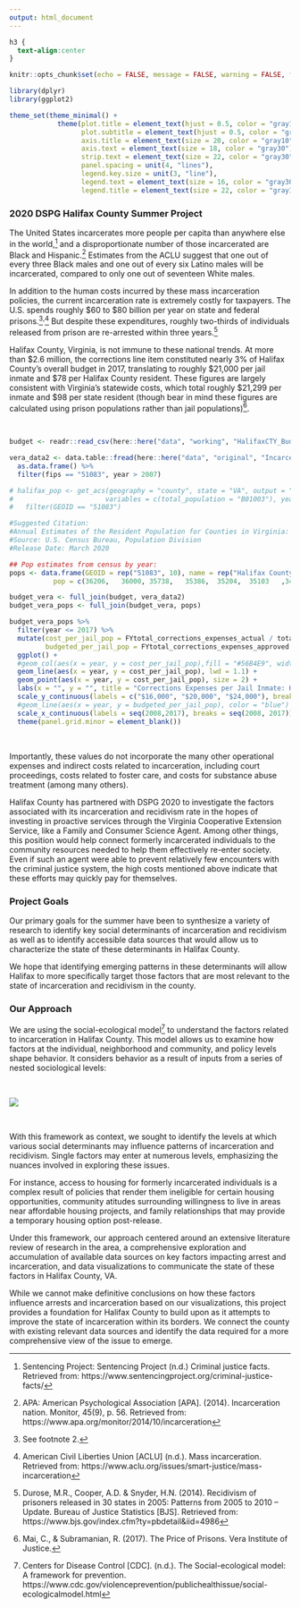 ```yaml
---
output: html_document
---
```


```css
h3 {
  text-align:center
}
```

```r
knitr::opts_chunk$set(echo = FALSE, message = FALSE, warning = FALSE, fig.width = 15, fig.height = 10)
```

```r
library(dplyr)
library(ggplot2)

theme_set(theme_minimal() +
            theme(plot.title = element_text(hjust = 0.5, color = "gray10", size = 24),
                  plot.subtitle = element_text(hjust = 0.5, color = "gray30", face = "italic", size = 20),
                  axis.title = element_text(size = 20, color = "gray10"),
                  axis.text = element_text(size = 18, color = "gray30"),
                  strip.text = element_text(size = 22, color = "gray30"),
                  panel.spacing = unit(4, "lines"),
                  legend.key.size = unit(3, "line"),
                  legend.text = element_text(size = 16, color = "gray30"),
                  legend.title = element_text(size = 22, color = "gray10")))

```

### 2020 DSPG Halifax County Summer Project

The United States incarcerates more people per capita than anywhere else in the world,[^SentencingProject] and a disproportionate number of those incarcerated are Black and Hispanic.[^APA] Estimates from the ACLU suggest that one out of every three Black males and one out of every six Latino males will be incarcerated, compared to only one out of seventeen White males.

In addition to the human costs incurred by these mass incarceration policies, the current incarceration rate is extremely costly for taxpayers. The U.S. spends roughly \$60 to \$80 billion per year on state and federal prisons.[^APA2]$^,$[^ACLU] But despite these expenditures, roughly two-thirds of individuals released from prison are re-arrested within three years.[^BJS]

Halifax County, Virginia, is not immune to these national trends. At more than \$2.6 million, the corrections line item constituted nearly 3% of Halifax County's overall budget in 2017, translating to roughly \$21,000 per jail inmate and \$78 per Halifax County resident. These figures are largely consistent with Virginia's statewide costs, which total roughly \$21,299 per inmate and $98 per state resident (though bear in mind these figures are calculated using prison populations rather than jail populations)[^VERA].

<br>

```r
budget <- readr::read_csv(here::here("data", "working", "HalifaxCTY_Budget_TimeSeries_(2010_2021).csv"))

vera_data2 <- data.table::fread(here::here("data", "original", "Incarceration", "vera_incarceration_trends.csv")) %>% 
  as.data.frame() %>%
  filter(fips == "51083", year > 2007)

# halifax_pop <- get_acs(geography = "county", state = "VA", output = "wide",
#                       variables = c(total_population = "B01003"), year = 2018) %>%
#   filter(GEOID == "51083")

#Suggested Citation:												
#Annual Estimates of the Resident Population for Counties in Virginia: April 1, 2010 to July 1, 2019 (CO-EST2019-ANNRES-51)												
#Source: U.S. Census Bureau, Population Division												
#Release Date: March 2020

## Pop estimates from census by year:
pops <- data.frame(GEOID = rep("51083", 10), name = rep("Halifax County", 10), state = rep("VA", 10), year = seq(2010, 2019), 
           pop = c(36206,	36000, 35738,	35386,	35204,	35103	,34990,	34575,	34181, 33911))

budget_vera <- full_join(budget, vera_data2)
budget_vera_pops <- full_join(budget_vera, pops)

budget_vera_pops %>% 
  filter(year <= 2017) %>%
  mutate(cost_per_jail_pop = FYtotal_corrections_expenses_actual / total_jail_pop,
         budgeted_per_jail_pop = FYtotal_corrections_expenses_approved / total_jail_pop) %>%
  ggplot() +
  #geom_col(aes(x = year, y = cost_per_jail_pop),fill = "#56B4E9", width = 0.5) +
  geom_line(aes(x = year, y = cost_per_jail_pop), lwd = 1.1) +
  geom_point(aes(x = year, y = cost_per_jail_pop), size = 2) +
  labs(x = "", y = "", title = "Corrections Expenses per Jail Inmate: Halifax County") +
  scale_y_continuous(labels = c("$16,000", "$20,000", "$24,000"), breaks = c(16000, 20000, 24000)) +
  #geom_line(aes(x = year, y = budgeted_per_jail_pop), color = "blue") +
  scale_x_continuous(labels = seq(2008,2017), breaks = seq(2008, 2017)) +
  theme(panel.grid.minor = element_blank())

```
<br>

Importantly, these values do not incorporate the many other operational expenses and indirect costs related to incarceration, including court proceedings, costs related to foster care, and costs for substance abuse treatment (among many others).

Halifax County has partnered with DSPG 2020 to investigate the factors associated with its incarceration and recidivism rate in the hopes of investing in proactive services through the Virginia Cooperative Extension Service, like a Family and Consumer Science Agent. Among other things, this position would help connect formerly incarcerated individuals to the community resources needed to help them effectively re-enter society. Even if such an agent were able to prevent relatively few encounters with the criminal justice system, the high costs mentioned above indicate that these efforts may quickly pay for themselves.

### Project Goals

Our primary goals for the summer have been to synthesize a variety of research to identify key social determinants of incarceration and recidivism as well as to identify accessible data sources that would allow us to characterize the state of these determinants in Halifax County.

We hope that identifying emerging patterns in these determinants will allow Halifax to more specifically target those factors that are most relevant to the state of incarceration and recidivism in the county.

### Our Approach

We are using the social-ecological model[^CDC] to understand the factors related to incarceration in Halifax County. This model allows us to examine how factors at the individual, neighborhood and community, and policy levels shape behavior. It considers behavior as a result of inputs from a series of nested sociological levels:

<br>

![](/SEM-graphc.jpg)

<br>

With this framework as context, we sought to identify the levels at which various social determinants may influence patterns of incarceration and recidivism. Single factors may enter at numerous levels, emphasizing the nuances involved in exploring these issues.

For instance, access to housing for formerly incarcerated individuals is a complex result of policies that render them ineligible for certain housing opportunities, community atitudes surrounding willingness to live in areas near affordable housing projects, and family relationships that may provide a temporary housing option post-release.

Under this framework, our approach centered around an extensive literature review of research in the area, a comprehensive exploration and accumulation of available data sources on key factors impacting arrest and incarceration, and data visualizations to communicate the state of these factors in Halifax County, VA.

While we cannot make definitive conclusions on how these factors influence arrests and incarceration based on our visualizations, this project provides a foundation for Halifax County to build upon as it attempts to improve the state of incarceration within its borders. We connect the county with existing relevant data sources and identify the data required for a more comprehensive view of the issue to emerge.

[^SentencingProject]: Sentencing Project: Sentencing Project (n.d.) Criminal justice facts. Retrieved from: 
https://www.sentencingproject.org/criminal-justice-facts/

[^APA]: APA: American Psychological Association [APA]. (2014). Incarceration nation. Monitor, 45(9), p. 56. Retrieved from: https://www.apa.org/monitor/2014/10/incarceration

[^APA2]: See footnote 2.

[^ACLU]: American Civil Liberties Union [ACLU] (n.d.). Mass incarceration. Retrieved from: https://www.aclu.org/issues/smart-justice/mass-incarceration

[^BJS]: Durose, M.R., Cooper, A.D. & Snyder, H.N. (2014). Recidivism of prisoners released in 30 states in 2005: Patterns from 2005 to 2010 – Update. Bureau of Justice Statistics [BJS]. Retrieved from: https://www.bjs.gov/index.cfm?ty=pbdetail&iid=4986

[^CDC]: Centers for Disease Control [CDC]. (n.d.). The Social-ecological model: A framework for prevention. https://www.cdc.gov/violenceprevention/publichealthissue/social-ecologicalmodel.html

[^VERA]: Mai, C., & Subramanian, R. (2017). The Price of Prisons. Vera Institute of Justice.


